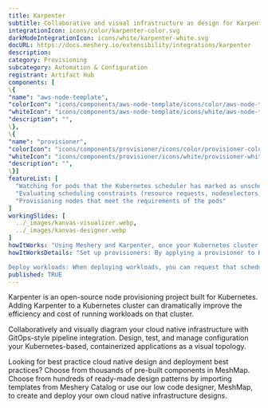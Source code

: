 ```yaml
---
title: Karpenter
subtitle: Collaborative and visual infrastructure as design for Karpenter
integrationIcon: icons/color/karpenter-color.svg
darkModeIntegrationIcon: icons/white/karpenter-white.svg
docURL: https://docs.meshery.io/extensibility/integrations/karpenter
description: 
category: Provisioning
subcategory: Automation & Configuration
registrant: Artifact Hub
components: [
\{
"name": "aws-node-template",
"colorIcon": "icons/components/aws-node-template/icons/color/aws-node-template-color.svg",
"whiteIcon": "icons/components/aws-node-template/icons/white/aws-node-template-white.svg",
"description": "",
\},
\{
"name": "provisioner",
"colorIcon": "icons/components/provisioner/icons/color/provisioner-color.svg",
"whiteIcon": "icons/components/provisioner/icons/white/provisioner-white.svg",
"description": "",
\}]
featureList: [
  "Watching for pods that the Kubernetes scheduler has marked as unschedulable",
  "Evaluating scheduling constraints (resource requests, nodeselectors, affinities, tolerations, and topology spread constraints) requested by the pods",
  "Provisioning nodes that meet the requirements of the pods"
]
workingSlides: [
  ../_images/kanvas-visualizer.webp,
  ../_images/kanvas-designer.webp
]
howItWorks: "Using Meshery and Karpenter, once your Kubernetes cluster and the Karpenter controller are up and running"
howItWorksDetails: "Set up provisioners: By applying a provisioner to Karpenter, you can configure constraints on node provisioning and set timeout values for node expiry or Kubelet configuration values. 

Deploy workloads: When deploying workloads, you can request that scheduling constraints be met to direct which nodes Karpenter provisions for those workloads. "
published: TRUE
---
```

<p>
Karpenter is an open-source node provisioning project built for Kubernetes. Adding Karpenter to a Kubernetes cluster can dramatically improve the efficiency and cost of running workloads on that cluster.
</p>
<p>
    Collaboratively and visually diagram your cloud native infrastructure with GitOps-style pipeline integration. Design, test, and manage configuration your Kubernetes-based, containerized applications as a visual topology.
</p>
<p>
    Looking for best practice cloud native design and deployment best practices? Choose from thousands of pre-built components in MeshMap. Choose from hundreds of ready-made design patterns by importing templates from Meshery Catalog or use our low code designer, MeshMap, to create and deploy your own cloud native infrastructure designs.
</p>
